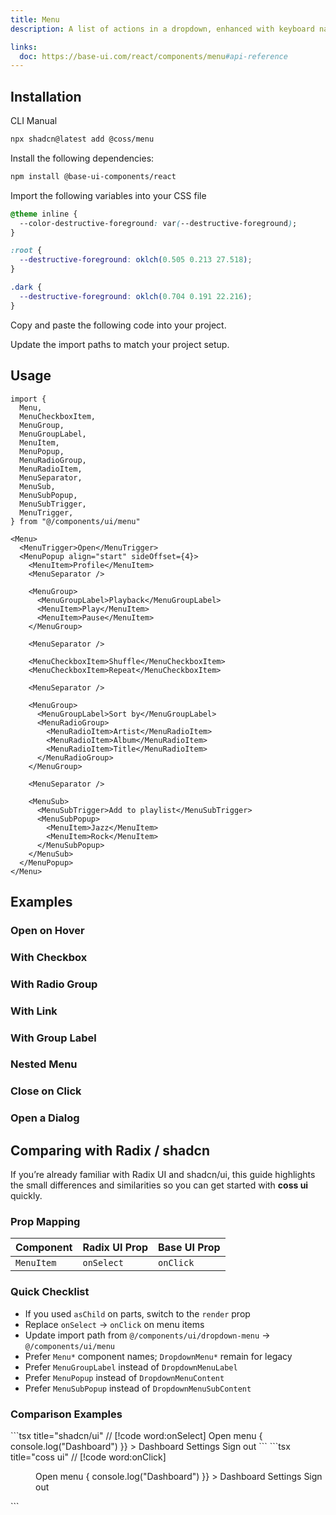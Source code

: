 ```yaml
---
title: Menu
description: A list of actions in a dropdown, enhanced with keyboard navigation.

links:
  doc: https://base-ui.com/react/components/menu#api-reference
---
```


<ComponentPreview name="menu-demo" />

## Installation

<CodeTabs>

<TabsList>
  <TabsTab value="cli">CLI</TabsTab>
  <TabsTab value="manual">Manual</TabsTab>
</TabsList>
<TabsPanel value="cli">

```bash
npx shadcn@latest add @coss/menu
```

</TabsPanel>

<TabsPanel value="manual">

<Steps>

<Step>Install the following dependencies:</Step>

```bash
npm install @base-ui-components/react
```

<Step>Import the following variables into your CSS file</Step>

```css
@theme inline {
  --color-destructive-foreground: var(--destructive-foreground);
}

:root {
  --destructive-foreground: oklch(0.505 0.213 27.518);
}

.dark {
  --destructive-foreground: oklch(0.704 0.191 22.216);
}
```

<Step>Copy and paste the following code into your project.</Step>

<ComponentSource name="menu" title="components/ui/menu.tsx" />

<Step>Update the import paths to match your project setup.</Step>

</Steps>

</TabsPanel>

</CodeTabs>

## Usage

```tsx
import {
  Menu,
  MenuCheckboxItem,
  MenuGroup,
  MenuGroupLabel,
  MenuItem,
  MenuPopup,
  MenuRadioGroup,
  MenuRadioItem,
  MenuSeparator,
  MenuSub,
  MenuSubPopup,
  MenuSubTrigger,
  MenuTrigger,
} from "@/components/ui/menu"
```

```tsx
<Menu>
  <MenuTrigger>Open</MenuTrigger>
  <MenuPopup align="start" sideOffset={4}>
    <MenuItem>Profile</MenuItem>
    <MenuSeparator />

    <MenuGroup>
      <MenuGroupLabel>Playback</MenuGroupLabel>
      <MenuItem>Play</MenuItem>
      <MenuItem>Pause</MenuItem>
    </MenuGroup>

    <MenuSeparator />

    <MenuCheckboxItem>Shuffle</MenuCheckboxItem>
    <MenuCheckboxItem>Repeat</MenuCheckboxItem>

    <MenuSeparator />

    <MenuGroup>
      <MenuGroupLabel>Sort by</MenuGroupLabel>
      <MenuRadioGroup>
        <MenuRadioItem>Artist</MenuRadioItem>
        <MenuRadioItem>Album</MenuRadioItem>
        <MenuRadioItem>Title</MenuRadioItem>
      </MenuRadioGroup>
    </MenuGroup>

    <MenuSeparator />

    <MenuSub>
      <MenuSubTrigger>Add to playlist</MenuSubTrigger>
      <MenuSubPopup>
        <MenuItem>Jazz</MenuItem>
        <MenuItem>Rock</MenuItem>
      </MenuSubPopup>
    </MenuSub>
  </MenuPopup>
</Menu>
```

## Examples

### Open on Hover

<ComponentPreview name="menu-hover" />

### With Checkbox

<ComponentPreview name="menu-checkbox" />

### With Radio Group

<ComponentPreview name="menu-radio-group" />

### With Link

<ComponentPreview name="menu-link" />

### With Group Label

<ComponentPreview name="menu-group-labels" />

### Nested Menu

<ComponentPreview name="menu-nested" />

### Close on Click

<ComponentPreview name="menu-close-on-click" />

### Open a Dialog

<ComponentPreview name="dialog-from-menu" />

## Comparing with Radix / shadcn

If you’re already familiar with Radix UI and shadcn/ui, this guide highlights the small differences and similarities so you can get started with **coss ui** quickly.

### Prop Mapping

| Component  | Radix UI Prop | Base UI Prop |
| ---------- | ------------- | ------------ |
| `MenuItem` | `onSelect`    | `onClick`    |

### Quick Checklist

- If you used `asChild` on parts, switch to the `render` prop
- Replace `onSelect` → `onClick` on menu items
- Update import path from `@/components/ui/dropdown-menu` → `@/components/ui/menu`
- Prefer `Menu*` component names; `DropdownMenu*` remain for legacy
- Prefer `MenuGroupLabel` instead of `DropdownMenuLabel`
- Prefer `MenuPopup` instead of `DropdownMenuContent`
- Prefer `MenuSubPopup` instead of `DropdownMenuSubContent`

### Comparison Examples

<span data-lib="radix-ui">
```tsx title="shadcn/ui"
// [!code word:onSelect]
<DropdownMenu>
  <DropdownMenuTrigger>Open menu</DropdownMenuTrigger>
  <DropdownMenuContent>
    <DropdownMenuItem
      onSelect={() => {
        console.log("Dashboard")
      }}
    >
      Dashboard
    </DropdownMenuItem>
    <DropdownMenuItem>Settings</DropdownMenuItem>
    <DropdownMenuItem>Sign out</DropdownMenuItem>
  </DropdownMenuContent>
</DropdownMenu>
```
</span>

<span data-lib="base-ui">
```tsx title="coss ui"
// [!code word:onClick]
<Menu>
  <MenuTrigger>Open menu</MenuTrigger>
  <MenuPopup>
    <MenuItem
      onClick={() => {
        console.log("Dashboard")
      }}
    >
      Dashboard
    </MenuItem>
    <MenuItem>Settings</MenuItem>
    <MenuItem>Sign out</MenuItem>
  </MenuPopup>
</Menu>
```
</span>

